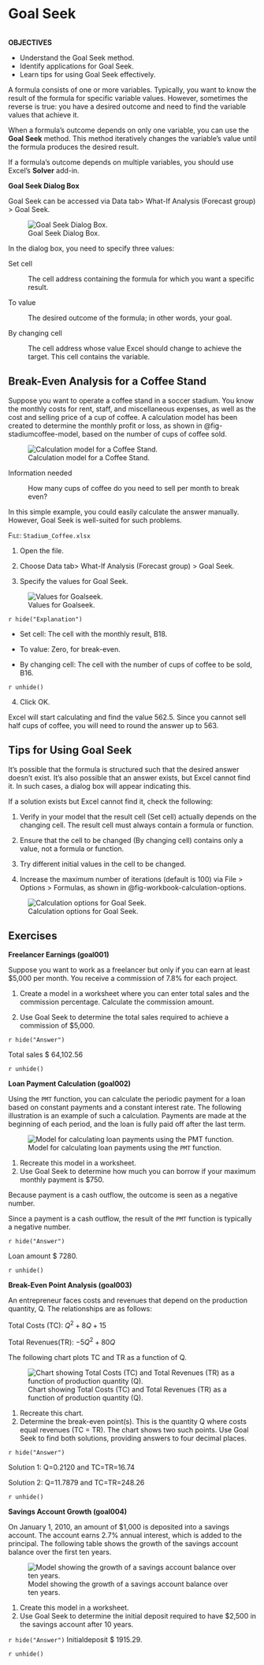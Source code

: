# Goal Seek {#sec-goalseek}

```{r, file = "R/webex.R", include = FALSE}
```

::: callout
**OBJECTIVES**

-   Understand the Goal Seek method.
-   Identify applications for Goal Seek.
-   Learn tips for using Goal Seek effectively.
:::

A formula consists of one or more variables. Typically, you want to know the result of the formula for specific variable values. However, sometimes the reverse is true: you have a desired outcome and need to find the variable values that achieve it.

When a formula's outcome depends on only one variable, you can use the **Goal Seek** method. This method iteratively changes the variable's value until the formula produces the desired result.

::: callout-tip
If a formula's outcome depends on multiple variables, you should use Excel's **Solver** add-in.
:::

**Goal Seek Dialog Box**

Goal Seek can be accessed via [Data tab\> What-If Analysis (Forecast group) \> Goal Seek]{.uicontrol}.

![Goal Seek Dialog Box.](images/goalseek/goalseek.png){#fig-goalseek}

In the dialog box, you need to specify three values:

Set cell

:   The cell address containing the formula for which you want a specific result.

To value

:   The desired outcome of the formula; in other words, your goal.

By changing cell

:   The cell address whose value Excel should change to achieve the target. This cell contains the variable.

## Break-Even Analysis for a Coffee Stand {#sec-goalseek-stadiumcoffee}

Suppose you want to operate a coffee stand in a soccer stadium. You know the monthly costs for rent, staff, and miscellaneous expenses, as well as the cost and selling price of a cup of coffee. A calculation model has been created to determine the monthly profit or loss, as shown in @fig-stadiumcoffee-model, based on the number of cups of coffee sold.

![Calculation model for a Coffee Stand.](images/goalseek/stadiumcoffee-model.png){#fig-stadiumcoffee-model}

Information needed

:   How many cups of coffee do you need to sell per month to break even?

In this simple example, you could easily calculate the answer manually. However, Goal Seek is well-suited for such problems.

:::: {#prp-goalseek-stadiumcoffee}
[File]{.smallcaps}: `Stadium_Coffee.xlsx`

1.  Open the file.

2.  Choose [Data tab\> What-If Analysis (Forecast group) \> Goal Seek]{.uicontrol}.

3.  Specify the values for Goal Seek.

![Values for Goalseek.](images/goalseek/stadiumcoffee-goalseek.png){#fig-stadiumcoffee-goalseek}

::: {.content-visible when-format="html:js"}
`r hide("Explanation")`

-   [Set cell]{.uicontrol}: The cell with the monthly result, B18.

-   [To value]{.uicontrol}: Zero, for break-even.

-   [By changing cell]{.uicontrol}: The cell with the number of cups of coffee to be sold, B16.

`r unhide()`
:::

4.  Click [OK]{.uicontrol}.

Excel will start calculating and find the value 562.5. Since you cannot sell half cups of coffee, you will need to round the answer up to 563.
::::

## Tips for Using Goal Seek {#sec-goalseek-tips}

It's possible that the formula is structured such that the desired answer doesn't exist. It's also possible that an answer exists, but Excel cannot find it. In such cases, a dialog box will appear indicating this.

If a solution exists but Excel cannot find it, check the following:

1.  Verify in your model that the result cell (Set cell) actually depends on the changing cell. The result cell must always contain a formula or function.

2.  Ensure that the cell to be changed (By changing cell) contains only a value, not a formula or function.

3.  Try different initial values in the cell to be changed.

4.  Increase the maximum number of iterations (default is 100) via [File \> Options \> Formulas]{.uicontrol}, as shown in @fig-workbook-calculation-options.

![Calculation options for Goal Seek.](images/goalseek/workbook-calculation-options.png){#fig-workbook-calculation-options}

## Exercises {#sec-goalseek-exercises}

:::: {#exr-goal001}
**Freelancer Earnings (goal001)**

Suppose you want to work as a freelancer but only if you can earn at least \$5,000 per month. You receive a commission of 7.8% for each project.

1.  Create a model in a worksheet where you can enter total sales and the commission percentage. Calculate the commission amount.

2.  Use Goal Seek to determine the total sales required to achieve a commission of \$5,000.

::: {.content-visible when-format="html:js"}
`r hide("Answer")`

Total sales \$ 64,102.56

`r unhide()`
:::
::::

::::: {#exr-goal002}
**Loan Payment Calculation (goal002)**

Using the `PMT` function, you can calculate the periodic payment for a loan based on constant payments and a constant interest rate. The following illustration is an example of such a calculation. Payments are made at the beginning of each period, and the loan is fully paid off after the last term.

![Model for calculating loan payments using the `PMT` function.](images/goalseek/goal002-model.png)

1.  Recreate this model in a worksheet.
2.  Use Goal Seek to determine how much you can borrow if your maximum monthly payment is \$750.

::: callout-note
Because payment is a cash outflow, the outcome is seen as a negative number.

Since a payment is a cash outflow, the result of the `PMT` function is typically a negative number.
:::

::: {.content-visible when-format="html:js"}
`r hide("Answer")`

Loan amount \$ 7280.

`r unhide()`
:::
:::::

:::: {#exr-goal003}
**Break-Even Point Analysis (goal003)**

An entrepreneur faces costs and revenues that depend on the production quantity, Q. The relationships are as follows:

Total Costs (TC): $Q^2 + 8Q + 15$

Total Revenues(TR): $-5Q^2 + 80Q$

The following chart plots TC and TR as a function of Q.

![Chart showing Total Costs (TC) and Total Revenues (TR) as a function of production quantity (Q).](images/goalseek/goal003-chart.png)

1.  Recreate this chart.
2.  Determine the break-even point(s). This is the quantity Q where costs equal revenues (TC = TR). The chart shows two such points. Use Goal Seek to find both solutions, providing answers to four decimal places.

::: {.content-visible when-format="html:js"}
`r hide("Answer")`

Solution 1: Q=0.2120 and TC=TR=16.74

Solution 2: Q=11.7879 and TC=TR=248.26

`r unhide()`
:::
::::

:::: {#exr-goal004}
**Savings Account Growth (goal004)**

On January 1, 2010, an amount of \$1,000 is deposited into a savings account. The account earns 2.7% annual interest, which is added to the principal. The following table shows the growth of the savings account balance over the first ten years.

![Model showing the growth of a savings account balance over ten years.](images/goalseek/goal004-model.png)

1.  Create this model in a worksheet.
2.  Use Goal Seek to determine the initial deposit required to have \$2,500 in the savings account after 10 years.

::: {.content-visible when-format="html:js"}
`r hide("Answer")`
Initialdeposit \$ 1915.29.

`r unhide()`
:::
::::
